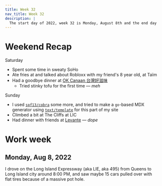 ```yaml
---
title: Week 32
nav_title: Week 32
description: |
  The start day of 2022, week 32 is Monday, August 8th and the end day is Sunday, August 14th.
---
```


# Weekend Recap

Saturday

- Spent some time in sweaty SoHo
- Ate fries at and talked about Robloxx with my friend's 8 year old, at Taïm
- Had a goodbye dinner at [OK Canaan 台灣好滋味](https://www.google.com/maps/place/OK+Canaan+%E5%8F%B0%E7%81%A3%E5%A5%BD%E6%BB%8B%E5%91%B3/@40.7520921,-73.8289898,17z/data=!4m12!1m6!3m5!1s0x89c2614e75b2ff5f:0x4cda49c81215780c!2zT0sgQ2FuYWFuIOWPsOeBo-Wlvea7i-WRsw!8m2!3d40.7520765!4d-73.8268332!3m4!1s0x89c2614e75b2ff5f:0x4cda49c81215780c!8m2!3d40.7520765!4d-73.8268332)
  - Tried stinky tofu for the first time — _meh_

Sunday

- I used [`spf13/cobra`](https://github.com/spf13/cobra) some more, and tried to
  make a `go`-based MDX generator using [`text/template`](https://pkg.go.dev/text/template) for this part of my site
- Climbed a bit at The Cliffs at LIC
- Had dinner with friends at [Levante](https://www.google.com/maps/place/Levante/@40.747561,-73.9438811,17z/data=!3m1!4b1!4m5!3m4!1s0x89c2592a273939cf:0xbfc2422f0c6e4b43!8m2!3d40.747557!4d-73.9416924) — _dope_

# Work week

## Monday, Aug 8, 2022

I drove on the Long Island Expressway (aka LIE, aka 495) from Queens
to Long Island city around 8:00 PM, and saw maybe 15 cars
pulled over with flat tires because of a massive pot hole.
